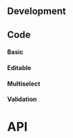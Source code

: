 



## Development

## Code

#### Basic

<SelectPlayground height="18rem" />

#### Editable

<SelectEditablePlayground height="18rem" />

#### Multiselect

<SelectMultiplePlayground height="18rem" />

#### Validation

<ApiTableSinceTag message="2.6.0" />

<SelectValidationPlayground height="32rem" />

# API

<PropsApi />
<ItemPropsApi />
